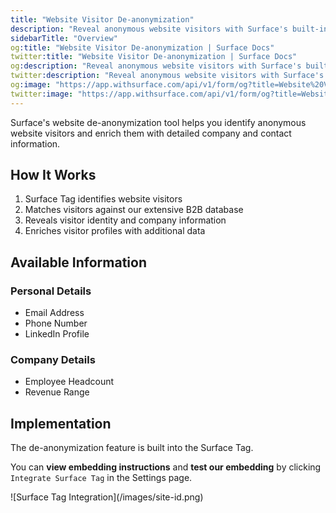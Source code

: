 ```yaml
---
title: "Website Visitor De-anonymization"
description: "Reveal anonymous website visitors with Surface's built-in identification technology"
sidebarTitle: "Overview"
og:title: "Website Visitor De-anonymization | Surface Docs"
twitter:title: "Website Visitor De-anonymization | Surface Docs"
og:description: "Reveal anonymous website visitors with Surface's built-in identification technology"
twitter:description: "Reveal anonymous website visitors with Surface's built-in identification technology"
og:image: "https://app.withsurface.com/api/v1/form/og?title=Website%20Visitor%20De-anonymization"
twitter:image: "https://app.withsurface.com/api/v1/form/og?title=Website%20Visitor%20De-anonymization"
---
```


Surface's website de-anonymization tool helps you identify anonymous website visitors and enrich them with detailed company and contact information.

## How It Works

1. Surface Tag identifies website visitors
2. Matches visitors against our extensive B2B database
3. Reveals visitor identity and company information
4. Enriches visitor profiles with additional data

## Available Information

### Personal Details
- Email Address
- Phone Number
- LinkedIn Profile

### Company Details
- Employee Headcount
- Revenue Range

## Implementation

The de-anonymization feature is built into the Surface Tag.

You can **view embedding instructions** and **test our embedding** by clicking `Integrate Surface Tag` in the Settings page.

<Frame>
![Surface Tag Integration](/images/site-id.png)
</Frame>
